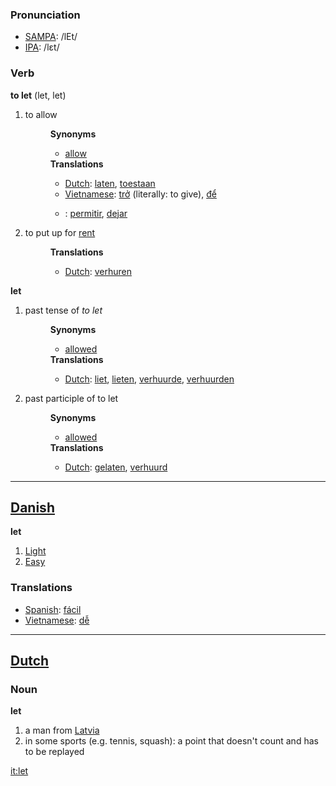 === Pronunciation ===
*[[w:SAMPA|SAMPA]]: /lEt/
*[[w:IPA|IPA]]: /lεt/

=== Verb ===

'''to let''' (let, let)

#to allow
#:'''Synonyms'''
#:*[[allow]]
#:'''Translations'''
#:*[[Dutch]]: [[laten]], [[toestaan]]
#:*[[Vietnamese]]: [[trở]] (literally: to give), [[để]]
#:*{{es}}: [[permitir]], [[dejar]]
#to put up for [[rent]]
#:'''Translations'''
#:*[[Dutch]]: [[verhuren]]

'''let'''

#past tense of ''to let''
#:'''Synonyms'''
#:*[[allowed]]
#:'''Translations'''
#:*[[Dutch]]: [[liet]], [[lieten]], [[verhuurde]], [[verhuurden]]
#past participle of to let
#:'''Synonyms'''
#:*[[allowed]]
#:'''Translations'''
#:*[[Dutch]]: [[gelaten]], [[verhuurd]]

----

==[[Danish]]==

'''let'''

#[[Light]]
#[[Easy]]

=== Translations ===
*[[Spanish]]: [[fácil]]
*[[Vietnamese]]: [[dễ]]

----

==[[Dutch]]==

===Noun===
'''let'''

#a man from [[Latvia]]
#in some sports (e.g. tennis, squash): a point that doesn't count and has to be replayed

[[it:let]]